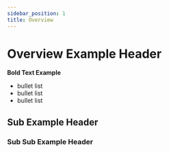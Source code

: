 ```yaml
---
sidebar_position: 1
title: Overview
---
```


# Overview Example Header

**Bold Text Example**

- bullet list
- bullet list
- bullet list
## Sub  Example Header
### Sub Sub  Example Header
